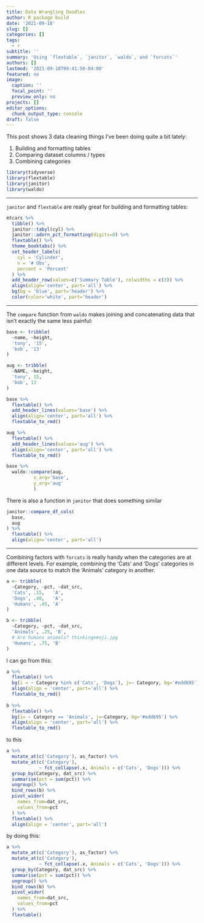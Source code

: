 ```yaml
---
title: Data Wrangling Doodles
author: R package build
date: '2021-09-18'
slug: []
categories: []
tags: 
  - r
subtitle: ''
summary: 'Using `flextable`, `janitor`, `waldo`, and `forcats`'
authors: []
lastmod: '2021-09-18T09:41:50-04:00'
featured: no
image:
  caption: ''
  focal_point: ''
  preview_only: no
projects: []
editor_options: 
  chunk_output_type: console
draft: false
---
```


This post shows 3 data cleaning things I've been doing quite a bit lately:

1. Building and formatting tables
2. Comparing dataset columns / types
3. Combining categories

```r
library(tidyverse)
library(flextable)
library(janitor)
library(waldo)
```

---

`janitor` and `flextable` are really great for building and formatting tables:

```r
mtcars %>%
  tibble() %>%
  janitor::tabyl(cyl) %>%
  janitor::adorn_pct_formatting(digits=0) %>%
  flextable() %>%
  theme_booktabs() %>%
  set_header_labels(
    cyl = 'Cylinder',
    n = '# Obs',
    percent = 'Percent'
  ) %>%
  add_header_row(values=c('Summary Table'), colwidths = c(3)) %>%
  align(align='center', part='all') %>%
  bg(bg = 'blue', part='header') %>%
  color(color='white', part='header')
```

---

The `compare` function from `waldo` makes joining and concatenating data that isn't exactly the same less painful: 

```r
base <- tribble(
  ~name, ~height,
  'tony', '15',
  'bob', '13'
)

aug <- tribble(
  ~NAME, ~height,
  'tony', 15,
  'bob', 13
)

base %>% 
  flextable() %>% 
  add_header_lines(values='base') %>%
  align(align='center', part='all') %>%
  flextable_to_rmd()

aug %>% 
  flextable() %>% 
  add_header_lines(values='aug') %>%
  align(align='center', part='all') %>%
  flextable_to_rmd()
```


```r
base %>%
  waldo::compare(aug,
          x_arg='base',
          y_arg='aug'
          ) 
```

There is also a function in `janitor` that does something similar
```r
janitor::compare_df_cols(
  base,
  aug
) %>% 
  flextable() %>%
  align(align='center', part='all')
```

---

Combining factors with `forcats` is really handy when the categories are at different levels. For example, combining the 'Cats' and 'Dogs' categories in one data source to match the 'Animals' category in another.

```r
a <- tribble(
  ~Category, ~pct, ~dat_src,
  'Cats', .15,   'A',
  'Dogs', .40,   'A',
  'Humans', .45, 'A'
)

b <- tribble(
  ~Category, ~pct, ~dat_src,
  'Animals', .25, 'B',
  # Are humans animals? thinkingemoji.jpg
  'Humans', .75, 'B'
)
```

I can go from this:

```r
a %>% 
  flextable() %>% 
  bg(i = ~ Category %in% c('Cats', 'Dogs'), j=~ Category, bg='#edd695') %>%
  align(align = 'center', part='all') %>%
  flextable_to_rmd()
  
b %>% 
  flextable() %>% 
  bg(i= ~ Category == 'Animals', j=~Category, bg='#edd695') %>%
  align(align = 'center', part='all') %>%
  flextable_to_rmd()
```

to this

```r
a %>%
  mutate_at(c('Category'), as_factor) %>%
  mutate_at(c('Category'), 
            ~ fct_collapse(.x, Animals = c('Cats', 'Dogs'))) %>%
  group_by(Category, dat_src) %>%
  summarise(pct = sum(pct)) %>% 
  ungroup() %>%
  bind_rows(b) %>%
  pivot_wider(
    names_from=dat_src,
    values_from=pct
  ) %>%
  flextable() %>%
  align(align = 'center', part='all') 
```

by doing this:
```r 
a %>%
  mutate_at(c('Category'), as_factor) %>%
  mutate_at(c('Category'), 
            ~ fct_collapse(.x, Animals = c('Cats', 'Dogs'))) %>%
  group_by(Category, dat_src) %>%
  summarise(pct = sum(pct)) %>% 
  ungroup() %>%
  bind_rows(b) %>%
  pivot_wider(
    names_from=dat_src,
    values_from=pct
  ) %>%
  flextable()
```